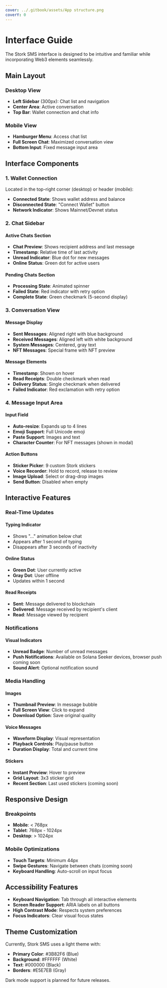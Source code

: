 ```yaml
---
cover: ../.gitbook/assets/App structure.png
coverY: 0
---
```


# Interface Guide

The Stork SMS interface is designed to be intuitive and familiar while incorporating Web3 elements seamlessly.

## Main Layout

### Desktop View

* **Left Sidebar** (300px): Chat list and navigation
* **Center Area**: Active conversation
* **Top Bar**: Wallet connection and chat info

### Mobile View

* **Hamburger Menu**: Access chat list
* **Full Screen Chat**: Maximized conversation view
* **Bottom Input**: Fixed message input area

## Interface Components

### 1. Wallet Connection

Located in the top-right corner (desktop) or header (mobile):

* **Connected State**: Shows wallet address and balance
* **Disconnected State**: "Connect Wallet" button
* **Network Indicator**: Shows Mainnet/Devnet status

### 2. Chat Sidebar

#### Active Chats Section

* **Chat Preview**: Shows recipient address and last message
* **Timestamp**: Relative time of last activity
* **Unread Indicator**: Blue dot for new messages
* **Online Status**: Green dot for active users

#### Pending Chats Section

* **Processing State**: Animated spinner
* **Failed State**: Red indicator with retry option
* **Complete State**: Green checkmark (5-second display)

### 3. Conversation View

#### Message Display

* **Sent Messages**: Aligned right with blue background
* **Received Messages**: Aligned left with white background
* **System Messages**: Centered, gray text
* **NFT Messages**: Special frame with NFT preview

#### Message Elements

* **Timestamp**: Shown on hover
* **Read Receipts**: Double checkmark when read
* **Delivery Status**: Single checkmark when delivered
* **Failed Indicator**: Red exclamation with retry option

### 4. Message Input Area

#### Input Field

* **Auto-resize**: Expands up to 4 lines
* **Emoji Support**: Full Unicode emoji
* **Paste Support**: Images and text
* **Character Counter**: For NFT messages (shown in modal)

#### Action Buttons

* **Sticker Picker**: 9 custom Stork stickers
* **Voice Recorder**: Hold to record, release to review
* **Image Upload**: Select or drag-drop images
* **Send Button**: Disabled when empty

## Interactive Features

### Real-Time Updates

#### Typing Indicator

* Shows "..." animation below chat
* Appears after 1 second of typing
* Disappears after 3 seconds of inactivity

#### Online Status

* **Green Dot**: User currently active
* **Gray Dot**: User offline
* Updates within 1 second

#### Read Receipts

* **Sent**: Message delivered to blockchain
* **Delivered**: Message received by recipient's client
* **Read**: Message viewed by recipient

### Notifications

#### Visual Indicators

* **Unread Badge**: Number of unread messages
* **Push Notifications**: Available on Solana Seeker devices, browser push coming soon
* **Sound Alert**: Optional notification sound

### Media Handling

#### Images

* **Thumbnail Preview**: In message bubble
* **Full Screen View**: Click to expand
* **Download Option**: Save original quality

#### Voice Messages

* **Waveform Display**: Visual representation
* **Playback Controls**: Play/pause button
* **Duration Display**: Total and current time

#### Stickers

* **Instant Preview**: Hover to preview
* **Grid Layout**: 3x3 sticker grid
* **Recent Section**: Last used stickers (coming soon)

## Responsive Design

### Breakpoints

* **Mobile**: < 768px
* **Tablet**: 768px - 1024px
* **Desktop**: > 1024px

### Mobile Optimizations

* **Touch Targets**: Minimum 44px
* **Swipe Gestures**: Navigate between chats (coming soon)
* **Keyboard Handling**: Auto-scroll on input focus

## Accessibility Features

* **Keyboard Navigation**: Tab through all interactive elements
* **Screen Reader Support**: ARIA labels on all buttons
* **High Contrast Mode**: Respects system preferences
* **Focus Indicators**: Clear visual focus states

## Theme Customization

Currently, Stork SMS uses a light theme with:

* **Primary Color**: #3B82F6 (Blue)
* **Background**: #FFFFFF (White)
* **Text**: #000000 (Black)
* **Borders**: #E5E7EB (Gray)

Dark mode support is planned for future releases.
